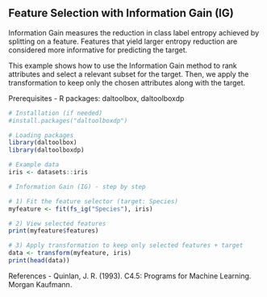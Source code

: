 ## Feature Selection with Information Gain (IG)

Information Gain measures the reduction in class label entropy achieved by splitting on a feature. Features that yield larger entropy reduction are considered more informative for predicting the target.

This example shows how to use the Information Gain method to rank attributes and select a relevant subset for the target. Then, we apply the transformation to keep only the chosen attributes along with the target.

Prerequisites
- R packages: daltoolbox, daltoolboxdp

```r
# Installation (if needed)
#install.packages("daltoolboxdp")
```

```r
# Loading packages
library(daltoolbox)
library(daltoolboxdp)
```


```r
# Example data
iris <- datasets::iris
```

```r
# Information Gain (IG) - step by step

# 1) Fit the feature selector (target: Species)
myfeature <- fit(fs_ig("Species"), iris)

# 2) View selected features
print(myfeature$features)

# 3) Apply transformation to keep only selected features + target
data <- transform(myfeature, iris)
print(head(data))
```

References
- Quinlan, J. R. (1993). C4.5: Programs for Machine Learning. Morgan Kaufmann.

